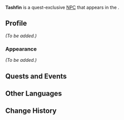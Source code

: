 {{Meta
|missing_NPC_profile  = yes
}}
{{Character Infobox
|type             = Quest NPC
|image            = NPC Tashfin.png
|region           = Sumeru
|location         = Sumeru
|affiliation      = The Eremites
|title            = Eremite Mercenary

|ancestry         = <!-- Clan/family -->
|father           = 
|mother           = 
|spouse           = 
|sibling          = 
|child            = 
|relative         = 

|voiceEN          = 
|voiceCN          = 
|voiceJP          = 
}}
'''Tashfin''' is a quest-exclusive [[NPC]] that appears in the {{Quest|The Gaze From a Certain God}}.

==Profile==
<!--Detailed story/lore information goes here.-->
''(To be added.)''

===Appearance===
<!--Keep appearance section short and concise. Limit to 2 paragraphs with 3-4 sentences each.-->
''(To be added.)''

==Quests and Events==
{{Quests and Events}}

==Other Languages==
{{Other Languages
|default_hidden = 1
|en      = Tashfin
|zhs     = 塔什芬
|zhs_rm  = Tǎshífēn
|zht     = 塔什芬
|zht_rm  = Tǎshífēn
|ja      = タシフィン
|ja_rm   = Tashifin
|ko      = 타슈핀
|es      = Tashfín
|fr      = Tashfin
|ru      = Ташфин
|th      = Tashfin
|vi      = Tashfin
|de      = Tashfin
|id      = Tashfin
|pt      = Tashfin
|tr      = Tashfin
|it      = Tashfin
}}

==Change History==
{{Change History|3.1}}
<!--
==References==
{{Reflist}}
-->